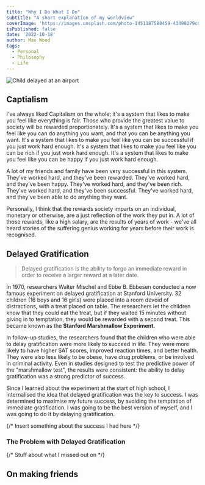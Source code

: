 ```yaml
---
title: "Why I Do What I Do"
subtitle: "A short explanation of my worldview"
coverImage: 'https://images.unsplash.com/photo-1451187580459-43490279c0fa?ixlib=rb-1.2.1&ixid=MnwxMjA3fDB8MHxwaG90by1wYWdlfHx8fGVufDB8fHx8&auto=format&fit=crop&w=872&q=80'
isPublished: false
date: '2022-10-18'
author: Max Wood
tags:
  - Personal
  - Philosophy
  - Life
---
```


![Child delayed at an airport](https://images.unsplash.com/photo-1566833769731-c1aeddf0f3ee?ixlib=rb-1.2.1&ixid=MnwxMjA3fDB8MHxwaG90by1wYWdlfHx8fGVufDB8fHx8)


## Captialism

I've always liked Capitalism on the whole; it's a system that likes to make you feel like everything is fair. Those who provide the greatest value to society will be rewarded proportionately. It's a system that likes to make you feel like you can do anything you want, and that you can be anything you want. It's a system that likes to make you feel like you can be successful if you just work hard enough. It's a system that likes to make you feel like you can be rich if you just work hard enough. It's a system that likes to make you feel like you can be happy if you just work hard enough.

A lot of my friends and family have been very successful in this system. They've worked hard, and they've been rewarded. They've worked hard, and they've been happy. They've worked hard, and they've been rich. They've worked hard, and they've been successful. They've worked hard, and they've been able to do anything they want. 

Personally, I think that the rewards society imparts on an individual, monetary or otherwise, are a just reflection of the work they put in. A lot of those rewards, like a high salary, are the results of years of work - we've all heard stories of the suffering genius working for years before their work is recognised. 

## Delayed Gratification
> Delayed gratification is the ability to forgo an immediate reward in order to receive a larger reward at a later date.

In 1970, researchers Walter Mischel and Ebbe B. Ebbesen conducted a now famous experiment on delayed gratification at Stanford University. 32 children (16 boys and 16 girls) were placed into a room devoid of distractions, with a treat placed on table. The researchers let the children know that they could eat the treat, but if they waited 15 minutes without giving in to temptation, they would be rewarded with a second treat. This became known as the **Stanford Marshmallow Experiment**.

In follow-up studies, the researchers found that the children who were able to delay gratification were more likely to succeed in life. They were more likely to have higher SAT scores, improved reaction times, and better health. They were also less likely to be obese, have drug problems, or be involved in criminal activity. Even in studies designed to test the predictive power of the "marshmallow test", the results were consistent: the ability to delay gratification was a strong predictor of success.

Since I learned about the experiment at the start of high school, I internalised the idea that delayed gratification was the key to success. I was determined to maximise my future success, by avoiding the temptation of immediate gratification. I was going to be the best version of myself, and I was going to do it by delaying gratification.

{/* Insert something about the success I had here */}

### The Problem with Delayed Gratification

{/* Stuff about what I missed out on */}


## On making friends